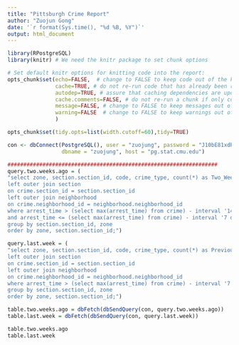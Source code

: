 ```yaml
---
title: "Pittsburgh Crime Report"
author: "Zuojun Gong"
date: '`r format(Sys.time(), "%d %B, %Y")`'
output: html_document
---
```


```r
library(RPostgreSQL)
library(knitr) # We need the knitr package to set chunk options

# Set default knitr options for knitting code into the report:
opts_chunk$set(echo=FALSE,  # change to FALSE to keep code out of the knitted document
               cache=TRUE, # do not re-run code that has already been run
               autodep=TRUE, # assure that caching dependencies are updated correctly
               cache.comments=FALSE, # do not re-run a chunk if only comments are changed
               message=FALSE, # change to FALSE to keep messages out of the knitted document
               warning=FALSE  # change to FALSE to keep warnings out of the knitted document
               )

opts_chunk$set(tidy.opts=list(width.cutoff=60),tidy=TRUE)

con <- dbConnect(PostgreSQL(), user = "zuojung", password = "J10bE81xdRd242p",
                 dbname = "zuojung", host = "pg.stat.cmu.edu")
```


```r
##################################################################
query.two.weeks.ago = (
"select zone, section.section_id, code, crime_type, count(*) as Two_Weeks_Ago from crime 
left outer join section
on crime.section_id = section.section_id
left outer join neighborhood
on crime.neighborhood_id = neighborhood.neighborhood_id
where arrest_time > (select max(arrest_time) from crime) - interval '14 days'
and arrest_time <= (select max(arrest_time) from crime) - interval '7 days'
group by section.section_id, zone
order by zone, section.section_id;")

query.last.week = (
"select zone, section.section_id, code, crime_type, count(*) as Previous_Week from crime 
left outer join section
on crime.section_id = section.section_id
left outer join neighborhood
on crime.neighborhood_id = neighborhood.neighborhood_id
where arrest_time > (select max(arrest_time) from crime) - interval '7 days'
group by section.section_id, zone
order by zone, section.section_id;")

table.two.weeks.ago = dbFetch(dbSendQuery(con, query.two.weeks.ago))
table.last.week = dbFetch(dbSendQuery(con, query.last.week))

table.two.weeks.ago
table.last.week
```